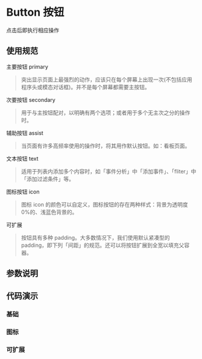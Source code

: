 
# Button 按钮

<Subtitle>点击后即执行相应操作</Subtitle>

## 使用规范

主要按钮 primary

> 突出显示页面上最强烈的动作，应该只在每个屏幕上出现一次(不包括应用程序头或模态对话框)。并不是每个屏幕都需要主按钮。

次要按钮 secondary

> 用于与主按钮配对，以明确有两个选项；或者用于多个无主次之分的操作时。

辅助按钮 assist

> 当页面有许多高频率使用的操作时，将其用作默认按钮。如：看板页面。

文本按钮 text

> 适用于列表内添加多个内容时，如「事件分析」中「添加事件」、「fliter」中「添加过滤条件」等。

图标按钮 icon

> 图标 icon 的颜色可以自定义，图标按钮的存在两种样式：背景为透明度 0%的、浅蓝色背景的。

可扩展

> 按钮具有多种 padding。大多数情况下，我们使用默认紧凑型的 padding，即下列「间距」的规范。还可以将按钮扩展到全宽以填充父容器。

## 参数说明

<ArgsTable of={Button} />

## 代码演示

### 基础

<Canvas>
  <Story id="basic-components-button--default" />
</Canvas>

### 图标

<Canvas>
  <Story id="basic-components-button--icon-button" />
</Canvas>

### 可扩展

<Canvas>
  <Story id="basic-components-button--block-button" />
</Canvas>
